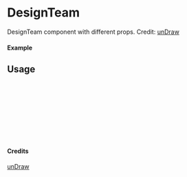 
<Meta of={DesignTeam} title="unDraw/DesignTeam" />

# DesignTeam

DesignTeam component with different props.
Credit: [unDraw](https://undraw.co/illustrations)

#### Example

<Canvas of={DesignTeam.Primary} />

## Usage

```ts
import { DesignTeam } from "yadl-ui";

const Example = () => {
  return (
      <DesignTeam />
  );
};

export default Example;
```

#### Credits
[unDraw](https://undraw.co/illustrations)
